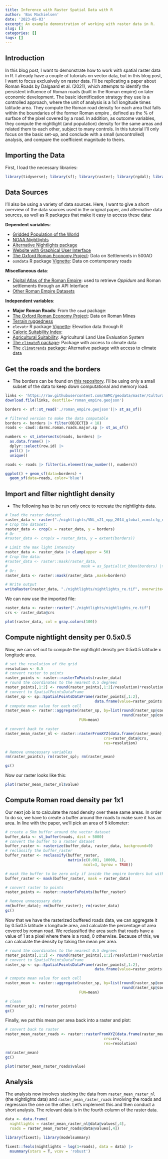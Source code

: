 ```yaml
---
title: Inference with Raster Spatial Data with R
author: 'Bas Machielsen'
date: '2023-05-03'
excerpt: An example demonstration of working with raster data in R. 
slug: []
categories: []
tags: []
---
```


## Introduction

In this blog post, I want to demonstrate how to work with spatial raster data in R. I already have a couple of tutorials on vector data, but in this blog post, I want to focus exclusively on raster data. I'll be replicating a paper about Roman Roads by Dalgaard et al. (2021), which attempts to identify the persistent influence of Roman roads (built in the Roman empire) on later economic development. The basic identification strategy they use is a controlled approach, where the unit of analysis is a 1x1 longitude times latitude area. They compute the Roman road density for each area that falls within the boundaries of the former Roman empire , defined as the % of surface of the pixel covered by a road. In addition, as outcome variables, they compute the nightlight (and population) density for the same areas and related them to each other, subject to many controls. In this tutorial I'll only focus on the basic set-up, and conclude with a small (uncontrolled) analysis, and compare the coefficient magnitude to theirs. 


## Importing the Data

First, I load the necessary libraries:

```r
library(tidyverse); library(sf); library(raster); library(rgdal); library(terra)
```


## Data Sources

I'll also be using a variety of data sources. Here, I want to give a short overview of the data sources used in the original paper, and alternative data sources, as well as R packages that make it easy to access these data:

**Dependent variables**:

- [Gridded Population of the World](https://sedac.ciesin.columbia.edu/data/collection/gpw-v4)
- [NOAA Nightlights](https://github.com/walshc/nightlights)
- [Alternative Nightlights package](https://github.com/JakobMie/nightlightstats)
- [Website with Graphical User Interface](https://eogdata.mines.edu/products/vnl/#annual_v2)
- [The Oxford Roman Economy Project](http://oxrep.classics.ox.ac.uk/databases/mines_database/): Data on Settlements in 500AD
- `osmdata` R package  [Vignette](https://cran.r-project.org/web/packages/osmdata/vignettes/osmdata.html): Data on contemporary roads

**Miscellaneous data**:

- [Digital Atlas of the Roman Empire](https://imperium.ahlfeldt.se/): used to retrieve _Oppidum_ and Roman settlements through an API Interface
- [Other Roman Empire Datasets](https://projectmercury.eu/datasets/)

**Independent variables**:

- **Major Roman Roads**: From the `cawd` package:
- [The Oxford Roman Economy Project](http://oxrep.classics.ox.ac.uk/databases/mines_database/): Data on Roman Mines
- [Terrain ruggedness](https://diegopuga.org/data/rugged/)
- `elevatr` R package [Vignette](https://cran.r-project.org/web/packages/elevatr/vignettes/introduction_to_elevatr.html#Get_Raster_Elevation_Data): Elevation data through R
- [Caloric Suitability Index](https://ozak.github.io/Caloric-Suitability-Index/): 
- [Agricultural Suitability](https://cran.r-project.org/web/packages/ALUES/index.html): Agricultural Land Use Evaluation System
- [The `climateR` package](https://rpubs.com/ials2un/trrclmt): Package with access to climate data
- [The `climatrends` package](https://agrdatasci.github.io/climatrends/): Alternative package with access to climate data


## Get the roads and the borders

- The borders can be found on [this repository](https://github.com/AWMC/geodata/blob/master/Cultural-Data/political_shading/roman_empire_ce_117_extent/roman_empire_ce_117_extent.geojson). I'll be using only a small subset of the data to keep down computational and memory load. 

```r
links <- 'https://raw.githubusercontent.com/AWMC/geodata/master/Cultural-Data/political_shading/roman_empire_ce_117_extent/roman_empire_ce_117_extent.geojson'
download.file(links, destfile='roman_empire.geojson')

borders <- sf::st_read('./roman_empire.geojson')|> st_as_sf()

# filtered version to make the data computable
borders <- borders |> filter(OBJECTID < 18)
roads <- cawd::darmc.roman.roads.major.sp |> st_as_sf()

numbers <- st_intersects(roads, borders) |> 
  as.data.frame() |> 
  dplyr::select(row.id) |> 
  pull() |> 
  unique()

roads <- roads |> filter(is.element(row_number(), numbers))
```

```r
ggplot() + geom_sf(data=borders) + 
  geom_sf(data=roads, color='blue')
```

## Import and filter nightlight density

- The following has to be run only once to recreate the nightlights data. 

```r
# load the raster dataset
raster_data <- raster("./nightlights/VNL_v21_npp_2014_global_vcmslcfg_c202205302300.average_masked.dat.tif")
# Crop the dataset:
raster_data <- crop(x = raster_data, y = borders)
# Or
#raster_data <- crop(x = raster_data, y = extent(borders))

# Limit the max light intensity
raster_data <- raster_data |> clamp(upper = 50)
# Crop the data:
#raster_data <- raster::mask(raster_data, 
#                                 mask = as_Spatial(st_bbox(borders) |> st_as_sfc()))
# Or:
raster_data <- raster::mask(raster_data ,mask=borders)

# Write output
writeRaster(raster_data, "./nightlights/nightlights_re.tif", overwrite=TRUE)
```

We can now use the imported file:

```r
raster_data <- raster::raster("./nightlights/nightlights_re.tif")
crs <- raster_data@crs
```

```r
plot(raster_data, col = gray.colors(100))
```


## Compute nightlight density per 0.5x0.5

Now, we can set out to compute the nightlight density per 0.5x0.5 latitude x longitude area. 

```r
# set the resolution of the grid
resolution <- 0.5
# convert raster to points
raster_points <- raster::rasterToPoints(raster_data)
# round the coordinates to the nearest 0.5 degrees
raster_points[,1:2] <- round(raster_points[,1:2]/resolution)*resolution
# convert to SpatialPointsDataFrame
raster_sp <- sp::SpatialPointsDataFrame(raster_points[,1:2],
                                        data.frame(value=raster_points[,3]))
# compute mean value for each cell
raster_mean <- raster::aggregate(raster_sp, by=list(round(raster_sp@coords[,1]/resolution),
                                                    round(raster_sp@coords[,2]/resolution)), 
                                 FUN=mean)

# convert back to raster
raster_mean_raster_nl <- raster::rasterFromXYZ(data.frame(raster_mean),
                                            crs=raster_data@crs,
                                            res=resolution)
```

```r
# Remove unnecessary variables
rm(raster_points); rm(raster_sp); rm(raster_mean)

gc()
```

Now our raster looks like this:

```r
plot(raster_mean_raster_nl$value)
```


## Compute Roman road density per 1x1

Our next job is to calculate the road density over these same areas. In order to do so, we have to create a buffer around the roads to make sure it has an area. In line with the paper, we'll pick an area of 5 kilometer: 

```r
# create a 5km buffer around the vector dataset
buffer_data <- st_buffer(roads, dist = 5000)
# convert the buffer to a raster dataset
buffer_raster <- rasterize(buffer_data, raster_data, background=0)
# reclassify the buffer_raster
buffer_raster <- reclassify(buffer_raster, 
                            matrix(c(0.001, 10000, 1), 
                                   ncol=3, byrow = TRUE)) 

# mask the buffer to be zero only if inside the empire borders but without road
buffer_raster <- mask(buffer_raster, mask = raster_data) 

# convert raster to points
raster_points <- raster::rasterToPoints(buffer_raster)
```

```r
# Remove unnecessary data
rm(buffer_data); rm(buffer_raster); rm(raster_data)
gc()
```

Now that we have the rasterized buffered roads data, we can aggregate it by 0.5x0.5 latitude x longitude area, and calculate the percentage of area covered by roman road. We reclassified the area such that roads have a value of 1 at a pixel where there is a road, 0 otherwise.  Because of this, we can calculate the density by taking the mean per area. 

```r
# round the coordinates to the nearest 0.5 degrees
raster_points[,1:2] <- round(raster_points[,1:2]/resolution)*resolution
# convert to SpatialPointsDataFrame
raster_sp <- sp::SpatialPointsDataFrame(raster_points[,1:2],
                                        data.frame(value=raster_points[,3]))

# compute mean value for each cell
raster_mean <- raster::aggregate(raster_sp, by=list(round(raster_sp@coords[,1]/resolution),
                                                    round(raster_sp@coords[,2]/resolution)), 
                                 FUN=mean)
```

```r
# clean 
rm(raster_sp); rm(raster_points)
gc()
```

Finally, we put this mean per area back into a raster and plot: 

```r
# convert back to raster
raster_mean_raster_roads <- raster::rasterFromXYZ(data.frame(raster_mean),
                                            crs=crs,
                                            res=resolution)
```

```r
rm(raster_mean)
gc()
```


```r
plot(raster_mean_raster_roads$value)
```

## Analysis

The analysis now involves stacking the data from `raster_mean_raster_nl` (the nightlights data) and `raster_mean_raster_roads` involving the roads and regression the one on the other. Let's implement this and then conduct a short analysis. The relevant data is in the fourth column of the raster data. 

```r
data <- data.frame(
  nightlights = raster_mean_raster_nl@data@values[,4],
  roads = raster_mean_raster_roads@data@values[,4])
```

```r
library(fixest); library(modelsummary)

fixest::feols(nightlights ~ log(1+roads), data = data) |>
  msummary(stars = T, vcov = 'robust')

```

